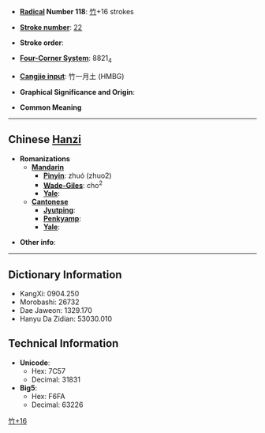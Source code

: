 * '''[[Wiktionary:Chinese radical index| Radical]] Number 118''': [[Wiktionary:Chinese radical index 竹|竹]]+16 strokes

* '''[[Wiktionary:Chinese total strokes index|Stroke number]]''': [[Wiktionary:Chinese total strokes index 22|22]]

* '''Stroke order''': 

* '''[[Wiktionary:Chinese four corner index|Four-Corner System]]''': 8821<sub>4</sub>

* '''[[Wiktionary:Chinese Cangjie index|Cangjie input]]''': 竹一月土 (HMBG)

* '''Graphical Significance and Origin''': 

* '''Common Meaning'''

----

== Chinese [[Hanzi]] ==

* '''Romanizations'''
** '''[[Mandarin]]'''
*** '''[[Pinyin]]''': zhuó (zhuo2)
*** '''[[Wade-Giles]]''': cho<sup>2</sup>
*** '''[[Yale]]''': 
** '''[[Cantonese]]'''
*** '''[[Jyutping]]''':
*** '''[[Penkyamp]]''': 
*** '''[[Yale]]''': 

* '''Other info''': 

----

== Dictionary Information ==

* KangXi: 0904.250
* Morobashi: 26732
* Dae Jaweon: 1329.170
* Hanyu Da Zidian: 53030.010

== Technical Information ==

* '''Unicode''':
** Hex: 7C57
** Decimal: 31831
* '''Big5''':
** Hex: F6FA
** Decimal: 63226

[[Category:Japanese-only CJKV Characters|竹+16]]